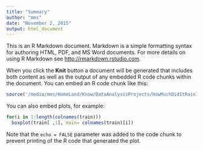 ```yaml
---
title: "Summary"
author: "mms"
date: "November 2, 2015"
output: html_document
---
```


This is an R Markdown document. Markdown is a simple formatting syntax for authoring HTML, PDF, and MS Word documents. For more details on using R Markdown see <http://rmarkdown.rstudio.com>.

When you click the **Knit** button a document will be generated that includes both content as well as the output of any embedded R code chunks within the document. You can embed an R code chunk like this:

```r
source('/media/mms/HomeLand/Know/DataAnalysisProjects/HowMuchDidItRainII/Code/Raw/Summarize.R')
```

You can also embed plots, for example:

```r
for(i in 1:length(colnames(train)))
  boxplot(train[ ,1], main= colnames(train)[i])
```

Note that the `echo = FALSE` parameter was added to the code chunk to prevent printing of the R code that generated the plot.
